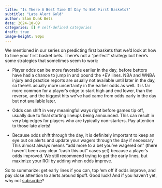 ```yaml
---
title: "Is There A Best Time Of Day To Bet First Baskets?"
subtitle: "Late Alert Gold"
author: Slam Dunk Bets
date: 2024-10-09
categories: [] # self-defined categories
draft: true
image-height: 90px
---
```


[ ](../../images/Analog_timepiece.jpg)

We mentioned in our series on predicting first baskets that we'd look at how to time your first basket bets. There's not a "perfect" strategy but here's some strategies that sometimes seem to work:

-   Player odds can be more favorable earlier in the day, before bettors have had a chance to jump in and pound the +EV lines. NBA and WNBA injury and practice reports are usually not available until later in the day, so there's usually more uncertainty in the earlier odds as well. It is far more common for a player's edge to start high and end lower, than the reverse, and the biggest hits we've had came from odds early in the day but not available later.

-   Odds can shift in very meaningful ways right before games tip off, usually due to final starting lineups being announced. This can result in very big edges for players who are typically non-starters. Pay attention to those late alerts!

-   Because odds shift through the day, it is definitely important to keep an eye out on alerts and update your wagers through the day if necessary This almost always means "add more to a bet you've wagered on" (there haven't been any clear "cash this out" cases yet) because a player's odds improved. We still recommend trying to get the early lines, but maximize your ROI by adding when odds improve.

So to summarize: get early lines if you can, top 'em off if odds improve, and pay close attention to alerts around tipoff. Good luck! And if you haven't yet, why not [subscribe](https://www.whop.com/slam-dunk-bets)?
